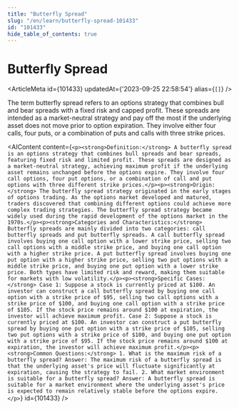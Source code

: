 ```yaml
---
title: "Butterfly Spread"
slug: "/en/learn/butterfly-spread-101433"
id: "101433"
hide_table_of_contents: true
---
```



# Butterfly Spread

<ArticleMeta id={101433} updatedAt={'2023-09-25 22:58:54'} alias={`[]`} />
<div className='border-solid border-b border-t-0 my-4 border-[var(--ifm-color-gray-300)]' />

The term butterfly spread refers to an options strategy that combines bull and bear spreads with a fixed risk and capped profit. These spreads are intended as a market-neutral strategy and pay off the most if the underlying asset does not move prior to option expiration. They involve either four calls, four puts, or a combination of puts and calls with three strike prices.

<AIContent content={`<p><strong>Definition:</strong> A butterfly spread is an options strategy that combines bull spreads and bear spreads, featuring fixed risk and limited profit. These spreads are designed as a market-neutral strategy, achieving maximum profit if the underlying asset remains unchanged before the options expire. They involve four call options, four put options, or a combination of call and put options with three different strike prices.</p><p><strong>Origin:</strong> The butterfly spread strategy originated in the early stages of options trading. As the options market developed and matured, traders discovered that combining different options could achieve more complex trading strategies. The butterfly spread strategy became widely used during the rapid development of the options market in the 1970s.</p><p><strong>Categories and Characteristics:</strong> Butterfly spreads are mainly divided into two categories: call butterfly spreads and put butterfly spreads. A call butterfly spread involves buying one call option with a lower strike price, selling two call options with a middle strike price, and buying one call option with a higher strike price. A put butterfly spread involves buying one put option with a higher strike price, selling two put options with a middle strike price, and buying one put option with a lower strike price. Both types have limited risk and reward, making them suitable for markets with low volatility.</p><p><strong>Specific Cases:</strong> Case 1: Suppose a stock is currently priced at $100. An investor can construct a call butterfly spread by buying one call option with a strike price of $95, selling two call options with a strike price of $100, and buying one call option with a strike price of $105. If the stock price remains around $100 at expiration, the investor will achieve maximum profit. Case 2: Suppose a stock is currently priced at $100. An investor can construct a put butterfly spread by buying one put option with a strike price of $105, selling two put options with a strike price of $100, and buying one put option with a strike price of $95. If the stock price remains around $100 at expiration, the investor will achieve maximum profit.</p><p><strong>Common Questions:</strong> 1. What is the maximum risk of a butterfly spread? Answer: The maximum risk of a butterfly spread is that the underlying asset's price will fluctuate significantly at expiration, causing the strategy to fail. 2. What market environment is suitable for a butterfly spread? Answer: A butterfly spread is suitable for a market environment where the underlying asset's price is expected to remain relatively stable before the options expire.</p>`} id={101433} />
